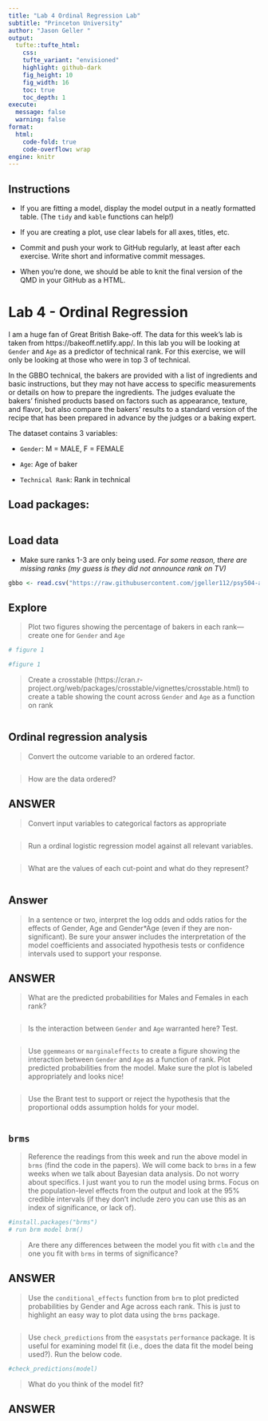 ```yaml
---
title: "Lab 4 Ordinal Regression Lab"
subtitle: "Princeton University"
author: "Jason Geller "
output: 
  tufte::tufte_html:
    css: 
    tufte_variant: "envisioned"
    highlight: github-dark
    fig_height: 10
    fig_width: 16
    toc: true
    toc_depth: 1
execute: 
  message: false
  warning: false
format: 
  html:
    code-fold: true
    code-overflow: wrap
engine: knitr
---
```


## Instructions

-   If you are fitting a model, display the model output in a neatly formatted table. (The `tidy` and `kable` functions can help!)

-   If you are creating a plot, use clear labels for all axes, titles, etc.

-   Commit and push your work to GitHub regularly, at least after each exercise. Write short and informative commit messages.

-   When you're done, we should be able to knit the final version of the QMD in your GitHub as a HTML.

# Lab 4 - Ordinal Regression

I am a huge fan of Great British Bake-off. The data for this week's lab is taken from https://bakeoff.netlify.app/. In this lab you will be looking at `Gender` and `Age` as a predictor of technical rank. For this exercise, we will only be looking at those who were in top 3 of technical.

In the GBBO technical, the bakers are provided with a list of ingredients and basic instructions, but they may not have access to specific measurements or details on how to prepare the ingredients. The judges evaluate the bakers' finished products based on factors such as appearance, texture, and flavor, but also compare the bakers' results to a standard version of the recipe that has been prepared in advance by the judges or a baking expert.

The dataset contains 3 variables:

-   `Gender`: M = MALE, F = FEMALE

-   `Age`: Age of baker

-   `Technical Rank`: Rank in technical

## Load packages:

```r

```

## Load data

-   Make sure ranks 1-3 are only being used. *For some reason, there are missing ranks (my guess is they did not announce rank on TV)*

```r

gbbo <- read.csv("https://raw.githubusercontent.com/jgeller112/psy504-advanced-stats/main/slides/Ordinal_Regression/data/GBBO.csv")

```

## Explore

> Plot two figures showing the percentage of bakers in each rank--- create one for `Gender` and `Age`

```r
# figure 1

```

```r
#figure 1

```

> Create a crosstable (https://cran.r-project.org/web/packages/crosstable/vignettes/crosstable.html) to create a table showing the count across `Gender` and `Age` as a function on rank

```r
```

## Ordinal regression analysis

> Convert the outcome variable to an ordered factor.

```r

```

> How are the data ordered?

::: callout-note
## ANSWER
:::

> Convert input variables to categorical factors as appropriate

```r

```

> Run a ordinal logistic regression model against all relevant variables.

```r


```

> What are the values of each cut-point and what do they represent?

```r


```

::: callout-note
## Answer
:::

> In a sentence or two, interpret the log odds and odds ratios for the effects of Gender, Age and Gender\*Age (even if they are non-significant). Be sure your answer includes the interpretation of the model coefficients and associated hypothesis tests or confidence intervals used to support your response.

::: callout-note
## ANSWER
:::

> What are the predicted probabilities for Males and Females in each rank?

```r

```

> Is the interaction between `Gender` and `Age` warranted here? Test.

```r

```

> Use `ggemmeans` or `marginaleffects` to create a figure showing the interaction between `Gender` and `Age` as a function of rank. Plot predicted probabilities from the model. Make sure the plot is labeled appropriately and looks nice!

```r



```

> Use the Brant test to support or reject the hypothesis that the proportional odds assumption holds for your model.

```r

```

## `brms`

> Reference the readings from this week and run the above model in `brms` (find the code in the papers). We will come back to `brms` in a few weeks when we talk about Bayesian data analysis. Do not worry about specifics. I just want you to run the model using brms. Focus on the population-level effects from the output and look at the 95% credible intervals (if they don't include zero you can use this as an index of significance, or lack of).

```r
#install.packages("brms")
# run brm model brm()
```

> Are there any differences between the model you fit with `clm` and the one you fit with `brms` in terms of significance?

::: callout-note
## ANSWER
:::

> Use the `conditional_effects` function from `brm` to plot predicted probabilities by Gender and Age across each rank. This is just to highlight an easy way to plot data using the `brms` package.

```r

```

> Use `check_predictions` from the `easystats` `performance` package. It is useful for examining model fit (i.e., does the data fit the model being used?). Run the below code.

```r
#check_predictions(model)
```

> What do you think of the model fit?

::: callout-note
## ANSWER
:::
